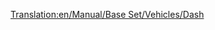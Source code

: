 [[Translation:en/Manual/Base Set/Vehicles/Dash]]
{{fr/Train|Image=[[File:en/Dash.png]]
|Nom="Dash"
|Coût=16 406£ (32 812$)
|Vitesse=120 km/h (75 mph)
|Poids=38 t
|Puissance=700 cv (523 kW)
|Entretien=1 066£ (2 132$)
|Conception=1984
|Vie=15
|Capacité=80 passagers
|Description=Le DMU Dash est une unité à diésels multiples qui est livrée par défaut avec deux unités et transporte des passagers de la même façon que le [[fr/Manual/Base Set/Vehicles/Manley-Morel DMU|Manley-Morel DMU]], quoiqu'avec une vitesse plus élevée, plus de puissance et de capacité.

Ces trains ne sont vraiment appropriés que pour du petit transport de passagers, car ils manquent de puissance pour transporter des marchandises plus lourdes et tirer plus de wagons. Vous pouvez ajouter d'autres unités pour augmenter la puissance et la capacité (dans le pur style DMU), mais vous serez toujours limité à 75mph; un meilleur choix serait donc d'utiliser la [[fr/Manual/Base Set/Vehicles/SH "125"|SH "125"]] sur les trajets les plus fréquentés, ou même le [[fr/Manual/Base Set/Vehicles/T.I.M.|"T.I.M."]] quand il aura été inventé.

Un mot d'avertissement: quand des trains plus rapides arrivent sur un grand réseau, il pourra vous arriver qu'ils se retrouvent bloqués derrière ces unités plus lentes, ralentissant tout le réseau ; vous devrez donc soit améliorer l'ensemble, soit conserver les DMUs sur des voies séparées, ou construire des [[fr/Manual/Double voies|sections de dépassement]].
|Réalité=Le premier de la seconde génération (si vous ne tenez pas compte de la série 14x des bus ferroviaires), le [http://en.wikipedia.org/wiki/British_Rail_Class_150 Class 150 'Sprinter'] (en anglais) (d'où le nom 'Dash') fut introduit dans les années 1950 et 1960. Soutien local des 'Chemins de fer régionaux' britanniques jusqu'à leur privatisation entre 1990 et 1996 ils sont encore les chevaux de trait des lignes rurales et des navettes.
}}